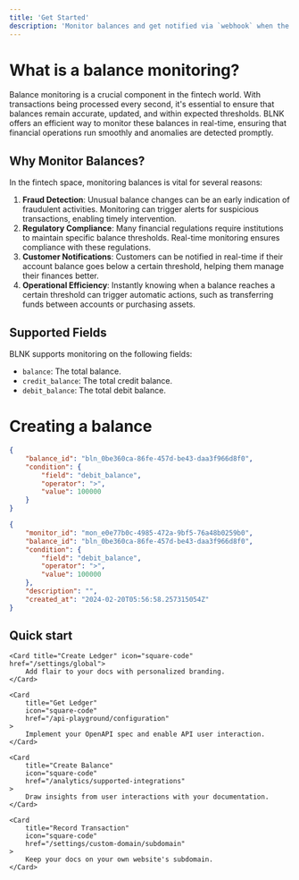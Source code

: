 ```yaml
---
title: 'Get Started'
description: 'Monitor balances and get notified via `webhook` when the balance meets the set conditions.'
---
```


# What is a balance monitoring?

Balance monitoring is a crucial component in the fintech world. With transactions being processed every second, it's essential to ensure that balances remain accurate, updated, and within expected thresholds. BLNK offers an efficient way to monitor these balances in real-time, ensuring that financial operations run smoothly and anomalies are detected promptly.

## Why Monitor Balances?

In the fintech space, monitoring balances is vital for several reasons:

1. **Fraud Detection**: Unusual balance changes can be an early indication of fraudulent activities. Monitoring can trigger alerts for suspicious transactions, enabling timely intervention.
2. **Regulatory Compliance**: Many financial regulations require institutions to maintain specific balance thresholds. Real-time monitoring ensures compliance with these regulations.
3. **Customer Notifications**: Customers can be notified in real-time if their account balance goes below a certain threshold, helping them manage their finances better.
4. **Operational Efficiency**: Instantly knowing when a balance reaches a certain threshold can trigger automatic actions, such as transferring funds between accounts or purchasing assets.


## Supported Fields
BLNK supports monitoring on the following fields:

- `balance`: The total balance.
- `credit_balance`: The total credit balance.
- `debit_balance`: The total debit balance.


# Creating a balance
```json request
{
    "balance_id": "bln_0be360ca-86fe-457d-be43-daa3f966d8f0",
    "condition": {
        "field": "debit_balance",
        "operator": ">",
        "value": 100000
    }
}
```

```json response
{
    "monitor_id": "mon_e0e77b0c-4985-472a-9bf5-76a48b0259b0",
    "balance_id": "bln_0be360ca-86fe-457d-be43-daa3f966d8f0",
    "condition": {
        "field": "debit_balance",
        "operator": ">",
        "value": 100000
    },
    "description": "",
    "created_at": "2024-02-20T05:56:58.257315054Z"
}
```
## Quick start
<CardGroup>

    <Card title="Create Ledger" icon="square-code" href="/settings/global">
        Add flair to your docs with personalized branding.
    </Card>

    <Card
        title="Get Ledger"
        icon="square-code"
        href="/api-playground/configuration"
    >
        Implement your OpenAPI spec and enable API user interaction.
    </Card>

    <Card
        title="Create Balance"
        icon="square-code"
        href="/analytics/supported-integrations"
    >
        Draw insights from user interactions with your documentation.
    </Card>

    <Card
        title="Record Transaction"
        icon="square-code"
        href="/settings/custom-domain/subdomain"
    >
        Keep your docs on your own website's subdomain.
    </Card>

</CardGroup>
